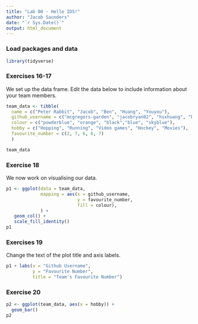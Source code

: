```yaml
---
title: "Lab 00 - Hello IDS!"
author: "Jacob Saunders"
date: "`r Sys.Date()`"
output: html_document
---
```


### Load packages and data

```r
library(tidyverse) 
```

### Exercises 16-17

We set up the data frame. Edit the data below to include information about your team members.

```r
team_data <- tibble(
  name = c("Peter Rabbit", "Jacob", "Ben", "Huang", "Youyou"),
  github_username = c("mcgregors-garden", "jacobryan02", "hsxhuang", "benhenderson1", "YouYouSuzume"), 
  colour = c("powderblue", "orange", "black","blue", "skyblue"),
  hobby = c("Hopping", "Running", "Video games", "Hockey", "Movies"),
  favourite_number = c(2, 7, 6, 6, 7)
  )

team_data
```

### Exercise 18

We now work on visualising our data. 

```r
p1 <- ggplot(data = team_data, 
             mapping = aes(x = github_username, 
                           y = favourite_number,
                           fill = colour), 
             ) +
   geom_col() +
   scale_fill_identity()
p1
```


### Exercises 19

Change the text of the plot title and axis labels.

```r
p1 + labs(x = "Github Username", 
          y = "Favourite Number",
          title = "Team's Favourite Number")
```

### Exercise 20

```r
p2 <- ggplot(team_data, aes(x = hobby)) +
  geom_bar()
p2
```


